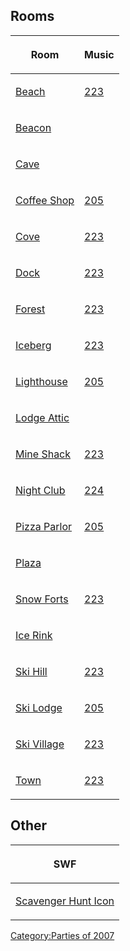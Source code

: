 {{CPW|Halloween Party 2007|Festa de Halloween 2007}}

==Rooms==
{|class="wikitable" border="1" style="margin: auto;"
!Room!!Music
|-
|[[Media:RoomsBeach-HalloweenParty2007.swf|Beach]]||[[Media:Music223.swf|223]]
|-
|[[Media:RoomsBeacon-HalloweenParty2007.swf|Beacon]]||{{n/a|?}}
|-
|[[Media:RoomsCave-HalloweenParty2007.swf|Cave]]||{{n/a|?}}
|-
|[[Media:RoomsCoffee-HalloweenParty2007.swf|Coffee Shop]]||[[Media:Music205.swf|205]]
|-
|[[Media:RoomsCove-HalloweenParty2007.swf|Cove]]||[[Media:Music223.swf|223]]
|-
|[[Media:RoomsDock-HalloweenParty2007.swf|Dock]]||[[Media:Music223.swf|223]]
|-
|[[Media:RoomsForest-HalloweenParty2007.swf|Forest]]||[[Media:Music223.swf|223]]
|-
|[[Media:RoomsBerg-HalloweenParty2007.swf|Iceberg]]||[[Media:Music223.swf|223]]
|-
|[[Media:RoomsLight-HalloweenParty2007.swf|Lighthouse]]||[[Media:Music205.swf|205]]
|-
|[[Media:RoomsAttic-HalloweenParty2007.swf|Lodge Attic]]||{{n/a|?}}
|-
|[[Media:RoomsShack-HalloweenParty2007.swf|Mine Shack]]||[[Media:Music223.swf|223]]
|-
|[[Media:RoomsDance-HalloweenParty2007.swf|Night Club]]||[[Media:Music224.swf|224]]
|-
|[[Media:RoomsPizza-HalloweenParty2007.swf|Pizza Parlor]]||[[Media:Music205.swf|205]]
|-
|[[Media:RoomsPlaza-HalloweenParty2007.swf|Plaza]]||{{n/a|?}}
|-
|[[Media:RoomsForts-HalloweenParty2007.swf|Snow Forts]]||[[Media:Music223.swf|223]]
|-
|[[Media:RoomsRink-HalloweenParty2007.swf|Ice Rink]]||{{n/a|?}}
|-
|[[Media:RoomsMtn-HalloweenParty2007.swf|Ski Hill]]||[[Media:Music223.swf|223]]
|-
|[[Media:RoomsLodge-HalloweenParty2007.swf|Ski Lodge]]||[[Media:Music205.swf|205]]
|-
|[[Media:RoomsVillage-HalloweenParty2007.swf|Ski Village]]||[[Media:Music223.swf|223]]
|-
|[[Media:RoomsTown-HalloweenParty2007.swf|Town]]||[[Media:Music223.swf|223]]
|}

==Other==
{|class="wikitable" border="1" style="margin: auto;"
!colspan="2"|SWF
|-
|[[Media:ContentParty icon-HalloweenParty2007.swf|Scavenger Hunt Icon]]||[[Media:ContentBinoculars-HalloweenParty2007.swf|Cove Binoculars]]
|}


{{Parties}}

[[Category:Parties of 2007]]